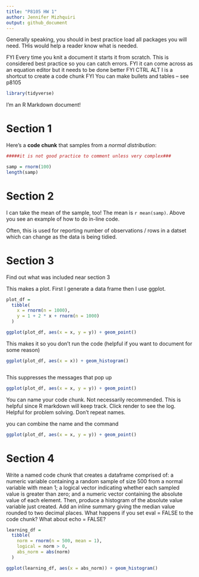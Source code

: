 ```yaml
---
title: "P8105 HW 1"
author: Jennifer Mizhquiri
output: github_document
---
```


Generally speaking, you should in best practice load all packages you will need. THis would help a reader know what is needed.

FYI Every time you knit a document it starts it from scratch. This is considered best practice so you can catch errors.
FYI it can come across as an equation editor but it needs to be done better
FYI CTRL ALT I is a shortcut to create a code chunk
FYI You can make bullets and tables -- see p8105


```r
library(tidyverse)
```

I'm an R Markdown document! 

# Section 1

Here's a **code chunk** that samples from 
a _normal distribution_:

```r
#####it is not good practice to comment unless very complex###

samp = rnorm(100)
length(samp)
```

# Section 2

I can take the mean of the sample, too!
The mean is `r mean(samp)`.
Above you see an example of how to do in-line code. 

Often, this is used for reporting number of observations / rows in a datset which can change as the data is being tidied.


# Section 3
Find out what was included near section 3

This makes a plot. First I generate a data frame then I use ggplot. 



```r



plot_df = 
  tibble(
    x = rnorm(n = 1000),
    y = 1 + 2 * x + rnorm(n = 1000)
  )

ggplot(plot_df, aes(x = x, y = y)) + geom_point()

```


This makes it so you don't run the code (helpful if you want to document for some reason)
```r

ggplot(plot_df, aes(x = x)) + geom_histogram()



```

This suppresses the messages that pop up 
```r

ggplot(plot_df, aes(x = x, y = y)) + geom_point()

```

You can name your code chunk. Not necessarily recommended. This is helpful since R markdown will keep track. Click render to see the log. Helpful for problem solving. Don't repeat names.

you can combine the name and the command
```r

ggplot(plot_df, aes(x = x, y = y)) + geom_point()

```

# Section 4

Write a named code chunk that creates a dataframe comprised of: a numeric variable containing a random sample of size 500 from a normal variable with mean 1; a logical vector indicating whether each sampled value is greater than zero; and a numeric vector containing the absolute value of each element. Then, produce a histogram of the absolute value variable just created. Add an inline summary giving the median value rounded to two decimal places. What happens if you set eval = FALSE to the code chunk? What about echo = FALSE?


```r

learning_df = 
  tibble(
    norm = rnorm(n = 500, mean = 1),
    logical = norm > 0, 
    abs_norm = abs(norm)
  )

ggplot(learning_df, aes(x = abs_norm)) + geom_histogram()


```



